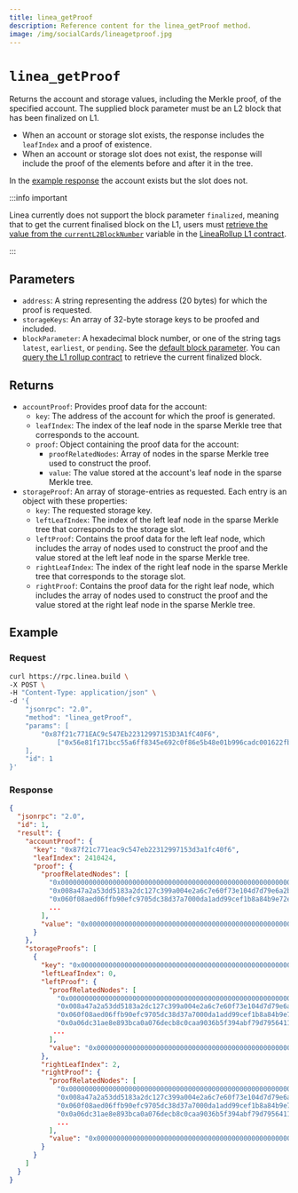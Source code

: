 ```yaml
---
title: linea_getProof
description: Reference content for the linea_getProof method.
image: /img/socialCards/lineagetproof.jpg
---
```


# `linea_getProof`

Returns the account and storage values, including the Merkle proof, of the specified account.
The supplied block parameter must be an L2 block that has been finalized on L1.

- When an account or storage slot exists, the response includes the `leafIndex` and
    a proof of existence.
- When an account or storage slot does not exist, the response will include the proof of the
    elements before and after it in the tree.

In the [example response](#response) the account exists but the slot does not.

:::info important

Linea currently does not support the block parameter `finalized`, meaning that to get the current
finalised block on the L1, users must [retrieve the value from the `currentL2BlockNumber`](../../guides/finalized-block.mdx)
variable in the [LineaRollup L1 contract](https://etherscan.io/address/0xd19d4b5d358258f05d7b411e21a1460d11b0876f#readProxyContract).

:::

## Parameters

- `address`: A string representing the address (20 bytes) for which the proof is requested.
- `storageKeys`: An array of 32-byte storage keys to be proofed and included.
- `blockParameter`: A hexadecimal block number, or one of the string tags `latest`, `earliest`, or
      `pending`. See the [default block parameter](https://ethereum.org/en/developers/docs/apis/json-rpc/#default-block).
      You can [query the L1 rollup contract](../../guides/finalized-block.mdx) to retrieve the current finalized block.

## Returns

- `accountProof`: Provides proof data for the account:
  - `key`: The address of the account for which the proof is generated.
  - `leafIndex`: The index of the leaf node in the sparse Merkle tree that corresponds to the account.
  - `proof`: Object containing the proof data for the account:
    - `proofRelatedNodes`: Array of nodes in the sparse Merkle tree used to construct the proof.
    - `value`: The value stored at the account's leaf node in the sparse Merkle tree.
- `storageProof`: An array of storage-entries as requested. Each entry is an object with these properties:
  - `key`: The requested storage key.
  - `leftLeafIndex`: The index of the left leaf node in the sparse Merkle tree that corresponds to the
      storage slot.
  - `leftProof`: Contains the proof data for the left leaf node, which includes the array of nodes used
      to construct the proof and the value stored at the left leaf node in the sparse Merkle tree.
  - `rightLeafIndex`: The index of the right leaf node in the sparse Merkle tree that corresponds to
      the storage slot.
  - `rightProof`: Contains the proof data for the right leaf node, which includes the array of nodes used
      to construct the proof and the value stored at the right leaf node in the sparse Merkle tree.

## Example

### Request

```bash
curl https://rpc.linea.build \
-X POST \
-H "Content-Type: application/json" \
-d '{
    "jsonrpc": "2.0",
    "method": "linea_getProof",
    "params": [
        "0x87f21c771EAC9c547Eb22312997153D3A1fC40F6",
            ["0x56e81f171bcc55a6ff8345e692c0f86e5b48e01b996cadc001622fb5e363b421"], "0x7AA88B"
    ],
    "id": 1
}'
```

### Response

```json
{
  "jsonrpc": "2.0",
  "id": 1,
  "result": {
    "accountProof": {
      "key": "0x87f21c771eac9c547eb22312997153d3a1fc40f6",
      "leafIndex": 2410424,
      "proof": {
        "proofRelatedNodes": [
          "0x000000000000000000000000000000000000000000000000000000000075965e0a85198ef8a5f75a15db565de5bff89b409ff5e507a7be546149c32b99044df3",
          "0x008a47a2a53dd5183a2dc127c399a004e2a6c7e60f73e104d7d79e6a2bd7e809008a47a2a53dd5183a2dc127c399a004e2a6c7e60f73e104d7d79e6a2bd7e809",
          "0x060f08aed06ffb90efc9705dc38d37a7000da1add99cef1b8a84b9e72e7c8b7b060f08aed06ffb90efc9705dc38d37a7000da1add99cef1b8a84b9e72e7c8b7b",
          ...
        ],
        "value": "0x0000000000000000000000000000000000000000000000000000000000000001000000000000000000000000000000000000000000000000000000000000000001f2f46337996eabca16927c459f3fbdb8fb82672c464aa332b613a3c08db27c03dcbfed33825518e0122265146c2948b3bcb9b173348556e13c462f7a6b1a86f7d11acadc51eaeba164e92ebb5ecbe6c64ebc7d0190f93bf0edebeadf610ad80000000000000000000000000000000000000000000000000000000000001c85"
      }
    },
    "storageProofs": [
      {
        "key": "0x0000000000000000000000000000000000000000000000000000000000000001",
        "leftLeafIndex": 0,
        "leftProof": {
          "proofRelatedNodes": [
            "0x00000000000000000000000000000000000000000000000000000000000000030961e5d86a7bbdaac1547b2abfdb09dcaa0548b3d277a154b8c89081a22195a4",
            "0x008a47a2a53dd5183a2dc127c399a004e2a6c7e60f73e104d7d79e6a2bd7e809008a47a2a53dd5183a2dc127c399a004e2a6c7e60f73e104d7d79e6a2bd7e809",
            "0x060f08aed06ffb90efc9705dc38d37a7000da1add99cef1b8a84b9e72e7c8b7b060f08aed06ffb90efc9705dc38d37a7000da1add99cef1b8a84b9e72e7c8b7b",
            "0x0a06dc31ae8e893bca0a076decb8c0caa9036b5f394abf79d7956411eef322550a06dc31ae8e893bca0a076decb8c0caa9036b5f394abf79d7956411eef32255",
           ...
          ],
          "value": "0x0000000000000000000000000000000000000000000000000000000000000000"
        },
        "rightLeafIndex": 2,
        "rightProof": {
          "proofRelatedNodes": [
            "0x00000000000000000000000000000000000000000000000000000000000000030961e5d86a7bbdaac1547b2abfdb09dcaa0548b3d277a154b8c89081a22195a4",
            "0x008a47a2a53dd5183a2dc127c399a004e2a6c7e60f73e104d7d79e6a2bd7e809008a47a2a53dd5183a2dc127c399a004e2a6c7e60f73e104d7d79e6a2bd7e809",
            "0x060f08aed06ffb90efc9705dc38d37a7000da1add99cef1b8a84b9e72e7c8b7b060f08aed06ffb90efc9705dc38d37a7000da1add99cef1b8a84b9e72e7c8b7b",
            "0x0a06dc31ae8e893bca0a076decb8c0caa9036b5f394abf79d7956411eef322550a06dc31ae8e893bca0a076decb8c0caa9036b5f394abf79d7956411eef32255",
            ...
          ],
          "value": "0x0000000000000000000000000000000000000000000000000000000000000064"
        }
      }
    ]
  }
}
```
